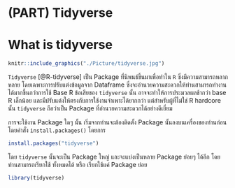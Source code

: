 # (PART) Tidyverse {.unnumbered}

# **What is tidyverse**

```r
knitr::include_graphics("./Picture/tidyverse.jpg")
```

`Tidyverse` [@R-tidyverse] เป็น Package ที่นิพนธ์ขึ้นมาเพื่อทำใน `R` ซึ่งมีความสามารถหลากหลาย โดยเฉพาะการปรับแต่งข้อมูลจาก Dataframe ซึ่งจะอำนวยความสะดวกให้ท่านสามารถทำงานได้มากขึ้นกว่าการใช้ Base R ข้อเสียของ `tidyverse` นั้น อาจจะทำให้การประมวลผลช้ากว่า base R เล็กน้อย และมีปรับแต่งให้ตรงกับการใช้งานจำเพาะได้ยากกว่า แต่สำหรับผู้ที่ไม่ใช่ R hardcore นั้น `tidyverse` ถือว่าเป็น Package ที่อำนวยความสะดวกได้อย่างดีเยี่ยม

การจะใช้งาน Package ใดๆ นั้น เริ่มจากท่านจะต้องติดตั้ง Package นั้นลงบนเครื่องของท่านก่อน โดยคำสั่ง `install.packages()` โดยการ

```r
install.packages("tidyverse") 
```

โดย `tidyverse` นั้นจะเป็น Package ใหญ่ และจะแบ่งเป็นหลาย Package ย่อยๆ ได้อีก โดยท่านสามารถเรียกใช้ ทั้งหมดได้ หรือ เรียกใช้แค่ Package ย่อย

```r
library(tidyverse) 
```
